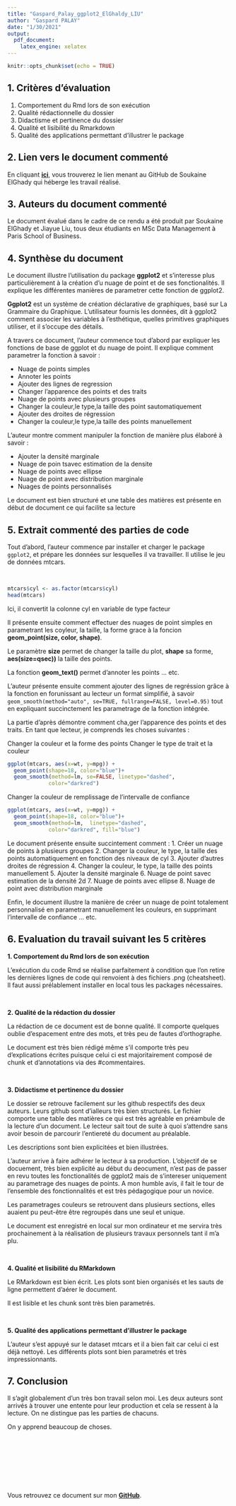 ```yaml
---
title: "Gaspard_Palay_ggplot2_ElGhaldy_LIU"
author: "Gaspard PALAY"
date: "1/30/2021"
output:
  pdf_document: 
    latex_engine: xelatex
---
```



```r
knitr::opts_chunk$set(echo = TRUE)
```

## 1. Critères d'évaluation 

1.	Comportement du Rmd lors de son exécution
2.	Qualité rédactionnelle du dossier
3.	Didactisme et pertinence du dossier
4.	Qualité et lisibilité du Rmarkdown
5.	Qualité des applications permettant d’illustrer le package


## 2. Lien vers le document commenté

En cliquant [**ici**](https://github.com/soukainaElGhaldy/PSB-X/tree/main/R_packages/ggplot2_package), vous trouverez le lien menant au GitHub de Soukaine ElGhady qui héberge les travail réalisé.

## 3. Auteurs du document commenté

Le document évalué dans le cadre de ce rendu a été produit par Soukaine ElGhady et Jiayue Liu, tous deux étudiants en MSc Data Management à Paris School of Business.

## 4. Synthèse du document

Le document illustre l'utilisation du package **ggplot2** et s'interesse plus particulièrement à la création d'u nuage de point et de ses fonctionalités. Il explique les différentes manières de parametrer cette fonction de ggplot2. 

**Ggplot2**  est un système de création déclarative de graphiques, basé sur La Grammaire du Graphique. L'utilisateur fournis les données, dit à ggplot2 comment associer les variables à l'esthétique, quelles primitives graphiques utiliser, et il s'occupe des détails.

A travers ce document, l'auteur commence tout d'abord par expliquer les fonctions de base de ggplot et du nuage de point. Il explique comment parametrer la fonction à savoir : 

- Nuage de points simples 
- Annoter les points 
- Ajouter des lignes de regression
- Changer l’apparence des points et des traits
- Nuage de points avec plusieurs groupes 
- Changer la couleur,le type,la taille des point sautomatiquement 
- Ajouter des droites de régression
- Changer la couleur,le type,la taille des points manuellement 

L'auteur montre comment manipuler la fonction de manière plus élaboré à savoir : 

- Ajouter la densité marginale
- Nuage de poin tsavec estimation de la densite
- Nuage de points avec ellipse 
- Nuage de point avec distribution marginale 
- Nuages de points personnalisés

Le document est bien structuré et une table des matières est présente en début de document ce qui facilite sa lecture

## 5. Extrait commenté des parties de code

Tout d'abord, l'auteur commence par installer et charger le package `ggplot2`, et prépare les données sur lesquelles il va travailler. Il utilise le jeu de données mtcars. 

\ 

```r
mtcars$cyl <- as.factor(mtcars$cyl)
head(mtcars)
```

Ici, il convertit la colonne cyl en variable de type facteur

Il présente ensuite comment effectuer des nuages de point simples en parametrant les coyleur, la taille, la forme grace à la foncion **geom_point(size, color, shape)**. 

Le paramètre **size** permet de changer la taille du plot, **shape** sa forme, **aes(size=qsec))** la taille des points.

La fonction **geom_text()** permet d'annoter les points ... etc. 

L'auteur présente ensuite comment ajouter des lignes de regréssion grâce à la fonction en forunissant au lecteur un format simplifié, à savoir `geom_smooth(method="auto", se=TRUE, fullrange=FALSE, level=0.95)` tout en expliquant succinctement les parametrage de la fonction intégrée. 

La partie d'après démontre comment cha,ger l'apparence des points et des traits. En tant que lecteur, je comprends les choses suivantes :

Changer la couleur et la forme des points
Changer le type de trait et la couleur
```r
ggplot(mtcars, aes(x=wt, y=mpg)) + 
  geom_point(shape=18, color="blue")+
  geom_smooth(method=lm, se=FALSE, linetype="dashed",
             color="darkred")
```

Changer la couleur de remplissage de l'intervalle de confiance
```r
ggplot(mtcars, aes(x=wt, y=mpg)) + 
  geom_point(shape=18, color="blue")+
  geom_smooth(method=lm,  linetype="dashed",
             color="darkred", fill="blue")
```

Le document présente ensuite succintement comment : 
1. Créer un nuage de points à plusieurs groupes 
2. Changer la couleur, le type, la taille des points automatiquement en fonction des niveaux de cyl
3. Ajouter d'autres droites de régression 
4. Changer la couleur, le type, la taille des points manuellement 
5. Ajouter la densité marginale
6. Nuage de point savec estimation de la densité 2d
7. Nuage de points avec ellipse 
8. Nuage de point avec distribution marginale


Enfin, le document illustre la manière de créer un nuage de point totalement personnalisé en parametrant manuellement les couleurs, en supprimant l'intervalle de confiance ... etc. 

## 6. Evaluation du travail suivant les 5 critères

**1.	Comportement du Rmd lors de son exécution**

L'exécution du code Rmd se réalise parfaitement à condition que l'on retire les dernières lignes de code qui renvoient à des fichiers .png (cheatsheet). Il faut aussi prélablement installer en local tous les packages nécessaires. 

\ 

**2.	Qualité de la rédaction du dossier**

La rédaction de ce document est de bonne qualité. Il comporte quelques oublie d'espacement entre des mots, et très peu de fautes d'orthographe. 

Le document est très bien rédigé même s'il comporte très peu d'explications écrites puisque celui ci est majoritairement composé de chunk et d'annotations via des #commentaires. 


\ 

**3.	Didactisme et pertinence du dossier**

Le dossier se retrouve facilement sur les github respectifs des deux auteurs. Leurs github sont d'ialleurs très bien structurés. Le fichier comporte une table des matières ce qui est très agréable en préambule de la lecture d'un document. Le lecteur sait tout de suite à quoi s'attendre sans avoir besoin de parcourir l'entiereté du document au préalable.

Les descriptions sont bien explicitées et bien illustrées. 

L'auteur arrive à faire adhérer le lecteur à sa production. 
L'objectif de se docuement, très bien explicité au début du deocument, n'est pas de passer en revu toutes les fonctionalités de ggplot2 mais de s'intereser uniquement au parametrage des nuages de points. A mon humble avis, il fait le tour de l'ensemble des fonctionnalités et est très pédagogique pour un novice. 

Les parametrages couleurs se retrouvent dans plusieurs sections, elles auaient pu peut-être être regroupés dans une seul et unique.

Le document est enregistré en local sur mon ordinateur et me servira très prochainement à la réalisation de plusieurs travaux personnels tant il m'a plu. 

\ 

**4.	Qualité et lisibilité du RMarkdown**

Le RMarkdown est bien écrit. Les plots sont bien organisés et les sauts de ligne permettent d'aérer le document. 

Il est lisible et les chunk sont très bien parametrés. 

\ 

**5.	Qualité des applications permettant d’illustrer le package**

L'auteur s'est appuyé sur le dataset mtcars et il a bien fait car celui ci est déjà nettoyé. 
Les différents plots sont bien parametrés et très impressionnants. 

## 7. Conclusion

Il s'agit globalement d'un très bon travail selon moi. 
Les deux auteurs sont arrivés à trouver une entente pour leur production et cela se ressent à la lecture. On ne distingue pas les parties de chacuns. 

On y apprend beaucoup de choses.

\ 

\ 

\ 

\ 

Vous retrouvez ce document sur mon [**GitHub**](https://github.com/GaspardPalay/PSBX).